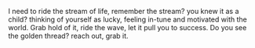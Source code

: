 I need to ride the stream of life, remember the stream? you knew it as a child? thinking of yourself as lucky, feeling in-tune and motivated with the world. Grab hold of it, ride the wave, let it pull you to success. Do you see the golden thread? reach out, grab it.